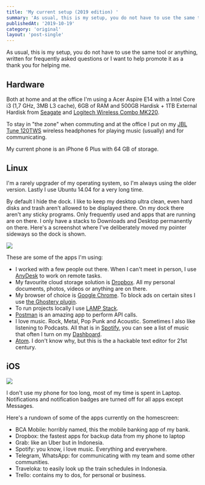 ```yaml
---
title: 'My current setup (2019 edition) '
summary: 'As usual, this is my setup, you do not have to use the same tool or anything, written for frequently asked questions or I want to help promote it as a thank you for helping me...'
publishedAt: '2019-10-19'
category: 'original'
layout: 'post-single'
---
```


As usual, this is my setup, you do not have to use the same tool or anything, written for frequently asked questions or I want to help promote it as a thank you for helping me.

## Hardware

Both at home and at the office I'm using a Acer Aspire E14 with a Intel Core i3 (1,7 GHz, 3MB L3 cache), 6GB of RAM and 500GB Hardisk + 1TB External Hardisk from [Seagate](https://www.tokopedia.com/shopit-1/seagate-backup-plus-slim-usb-3-0-1tb-sthn1000400-black) and [Logitech Wireless Combo MK220](https://www.logitech.com/id-id/product/wireless-combo-mk220).

To stay in "the zone" when commuting and at the office I put on my [JBL Tune 120TWS](https://id.jbl.com/headphones-wireless/JBL+TUNE120TWS.html) wireless headphones for playing music (usually) and for communicating.

My current phone is an iPhone 6 Plus with 64 GB of storage.

## Linux

I'm a rarely upgrader of my operating system, so I'm always using the older version. Lastly I use Ubuntu 14.04 for a very long time.

By default I hide the dock. I like to keep my desktop ultra clean, even hard disks and trash aren't allowed to be displayed there. On my dock there aren't any sticky programs. Only frequently used and apps that are running are on there. I only have a stacks to Downloads and Desktop permanently on there. Here's a screenshot where I've deliberately moved my pointer sideways so the dock is shown.

![](/static/images/my-current-setup-2019-edition/dock.png)

These are some of the apps I'm using:

- I worked with a few people out there. When I can't meet in person, I use [AnyDesk](anydesk.com) to work on remote tasks.
- My favourite cloud storage solution is [Dropbox](https://www.dropbox.com). All my personal documents, photos, videos or anything are on there.
- My browser of choice is [Google Chrome](https://www.google.com/chrome). To block ads on certain sites I use [the Ghostery plugin](https://www.ghostery.com).
- To run projects locally I use [LAMP Stack](<https://en.wikipedia.org/wiki/LAMP_(software_bundle)>).
- [Postman](https://www.postman.com) is an amazing app to perform API calls.
- I love music. Rock, Metal, Pop Punk and Acoustic. Sometimes I also like listening to Podcasts. All that is in [Spotify](https://www.spotify.com), you can see a list of music that often I turn on my [Dashboard](/dashboard).
- [Atom](https://atom.io). I don't know why, but this is the a hackable text editor for 21st century.

## iOS

![](/static/images/my-current-setup-2019-edition/ios.png)

I don't use my phone for too long, most of my time is spent in Laptop. Notifications and notification badges are turned off for all apps except Messages.

Here's a rundown of some of the apps currently on the homescreen:

- BCA Mobile: horribly named, this the mobile banking app of my bank.
- Dropbox: the fastest apps for backup data from my phone to laptop
- Grab: like an Uber but in Indonesia.
- Spotify: you know, i love music. Everything and everywhere.
- Telegram, WhatsApp: for communicating with my team and some other communities.
- Traveloka: to easily look up the train schedules in Indonesia.
- Trello: contains my to dos, for personal or business.
